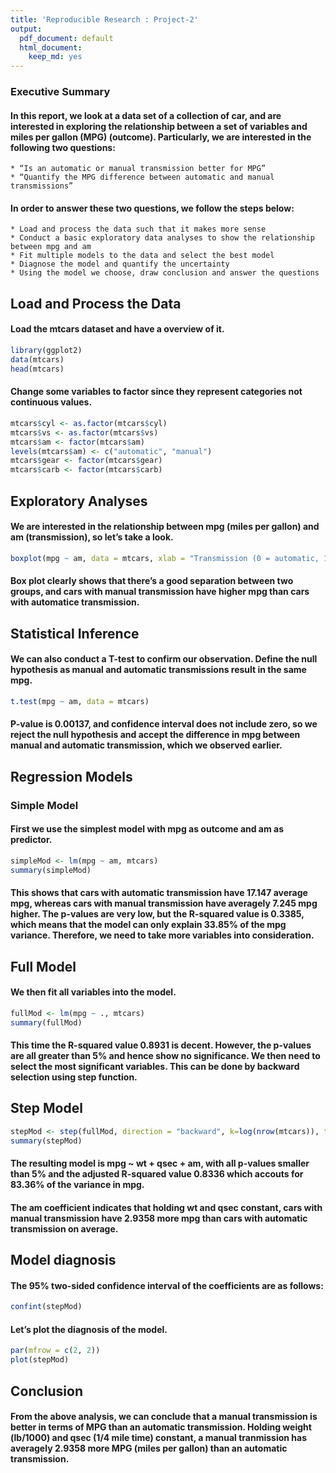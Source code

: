 ```yaml
---
title: 'Reproducible Research : Project-2'
output:
  pdf_document: default
  html_document:
    keep_md: yes
---
```


### Executive Summary

#### In this report, we look at a data set of a collection of car, and are interested in exploring the relationship between a set of variables and miles per gallon (MPG) (outcome). Particularly, we are interested in the following two questions:

    * “Is an automatic or manual transmission better for MPG”
    * “Quantify the MPG difference between automatic and manual transmissions”

#### In order to answer these two questions, we follow the steps below:

    * Load and process the data such that it makes more sense
    * Conduct a basic exploratory data analyses to show the relationship between mpg and am
    * Fit multiple models to the data and select the best model
    * Diagnose the model and quantify the uncertainty
    * Using the model we choose, draw conclusion and answer the questions

## Load and Process the Data

#### Load the mtcars dataset and have a overview of it.
```r
library(ggplot2)
data(mtcars)
head(mtcars)
```
#### Change some variables to factor since they represent categories not continuous values.
```r
mtcars$cyl <- as.factor(mtcars$cyl)
mtcars$vs <- as.factor(mtcars$vs)
mtcars$am <- factor(mtcars$am)
levels(mtcars$am) <- c("automatic", "manual")
mtcars$gear <- factor(mtcars$gear)
mtcars$carb <- factor(mtcars$carb)
```
## Exploratory Analyses
#### We are interested in the relationship between mpg (miles per gallon) and am (transmission), so let’s take a look.


```r
boxplot(mpg ~ am, data = mtcars, xlab = "Transmission (0 = automatic, 1 = manual)")
```


#### Box plot clearly shows that there’s a good separation between two groups, and cars with manual transmission have higher mpg than cars with automatice transmission.

## Statistical Inference

#### We can also conduct a T-test to confirm our observation. Define the null hypothesis as manual and automatic transmissions result in the same mpg.

```r
t.test(mpg ~ am, data = mtcars)
```
#### P-value is 0.00137, and confidence interval does not include zero, so we reject the null hypothesis and accept the difference in mpg between manual and automatic transmission, which we observed earlier.
## Regression Models
### Simple Model

#### First we use the simplest model with mpg as outcome and am as predictor.

```r
simpleMod <- lm(mpg ~ am, mtcars)
summary(simpleMod)
```


#### This shows that cars with automatic transmission have 17.147 average mpg, whereas cars with manual transmission have averagely 7.245 mpg higher. The p-values are very low, but the R-squared value is 0.3385, which means that the model can only explain 33.85% of the mpg variance. Therefore, we need to take more variables into consideration.

## Full Model

#### We then fit all variables into the model.
```r
fullMod <- lm(mpg ~ ., mtcars)
summary(fullMod)
```
#### This time the R-squared value 0.8931 is decent. However, the p-values are all greater than 5% and hence show no significance. We then need to select the most significant variables. This can be done by backward selection using step function.

## Step Model
```r
stepMod <- step(fullMod, direction = "backward", k=log(nrow(mtcars)), trace = F)
summary(stepMod)
```


#### The resulting model is mpg ~ wt + qsec + am, with all p-values smaller than 5% and the adjusted R-squared value 0.8336 which accouts for 83.36% of the variance in mpg.

#### The am coefficient indicates that holding wt and qsec constant, cars with manual transmission have 2.9358 more mpg than cars with automatic transmission on average.

## Model diagnosis

#### The 95% two-sided confidence interval of the coefficients are as follows:
```r
confint(stepMod)
```

#### Let’s plot the diagnosis of the model.
```r
par(mfrow = c(2, 2))
plot(stepMod)
```

## Conclusion

#### From the above analysis, we can conclude that a manual transmission is better in terms of MPG than an automatic transmission. Holding weight (lb/1000) and qsec (1/4 mile time) constant, a manual tranmission has averagely 2.9358 more MPG (miles per gallon) than an automatic transmission.